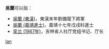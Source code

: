'''吳蘭'''可以指：
* [[吳蘭_(東漢)|吳蘭 (東漢)]]，東漢末年劉備麾下將軍
* [[吳蘭_(嘉靖進士)|吳蘭 (嘉靖進士)]]，嘉靖十七年戊戌科進士
* [[吴兰_(1967年)|吴兰 (1967年)]]，吉林省人社厅党组书记、厅长

{{disambig}}

[[Category:二字吴姓人名消歧义|lan]]